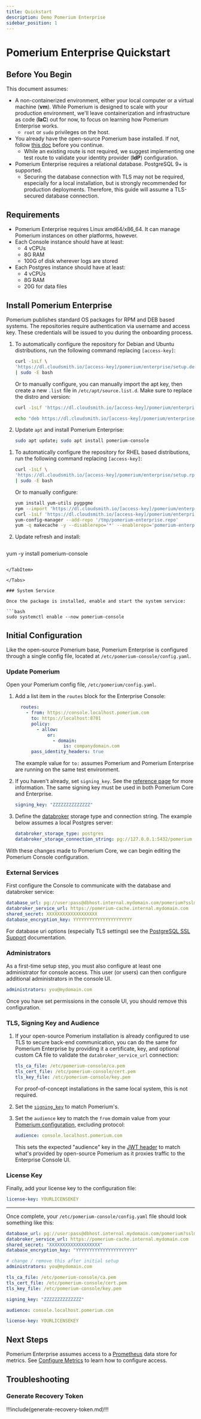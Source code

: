 ```yaml
---
title: Quickstart
description: Demo Pomerium Enterprise
sidebar_position: 1
---
```



# Pomerium Enterprise Quickstart

## Before You Begin

This document assumes:

- A non-containerized environment, either your local computer or a virtual machine (**vm**). While Pomerium is designed to scale with your production environment, we'll leave containerization and infrastructure as code (**IaC**) out for now, to focus on learning how Pomerium Enterprise works.
   - `root` or `sudo` privileges on the host.
- You already have the open-source Pomerium base installed. If not, follow [this doc](/docs/install/binary) before you continue.
   - While an existing route is not required, we suggest implementing one test route to validate your identity provider (**IdP**) configuration.
- Pomerium Enterprise requires a relational database. PostgreSQL 9+ is supported.
   - Securing the database connection with TLS may not be required, especially for a local installation, but is strongly recommended for production deployments. Therefore, this guide will assume a TLS-secured database connection.

## Requirements

- Pomerium Enterprise requires Linux amd64/x86_64. It can manage Pomerium instances on other platforms, however.
- Each Console instance should have at least:
    - 4 vCPUs
    - 8G RAM
    - 100G of disk wherever logs are stored
- Each Postgres instance should have at least:
    - 4 vCPUs
    - 8G RAM
    - 20G for data files

## Install Pomerium Enterprise

Pomerium publishes standard OS packages for RPM and DEB based systems. The repositories require authentication via username and access key. These credentials will be issued to you during the onboarding process.

<Tabs>

<TabItem value="deb" label="deb">


1. To automatically configure the repository for Debian and Ubuntu distributions, run the following command replacing `[access-key]`:

   ```bash
   curl -1sLf \
   'https://dl.cloudsmith.io/[access-key]/pomerium/enterprise/setup.deb.sh' \
   | sudo -E bash
   ```

   Or to manually configure, you can manually import the apt key, then create a new `.list` file in `/etc/apt/source.list.d`. Make sure to replace the distro and version:

   ```bash
   curl -1sLf 'https://dl.cloudsmith.io/[access-key]/pomerium/enterprise/gpg.B1D0324399CB9BC3.key' | apt-key add -

   echo "deb https://dl.cloudsmith.io/[access-key]/pomerium/enterprise/deb/debian buster main" | sudo tee /apt/sources.list.d/pomerium-console.list
   ```

1. Update `apt` and install Pomerium Enterprise:

   ```bash
   sudo apt update; sudo apt install pomerium-console
   ```

</TabItem>


<TabItem value="yum" label="yum">


1. To automatically configure the repository for RHEL based distributions, run the following command replacing `[access-key]`:

   ```bash
   curl -1sLf \
   'https://dl.cloudsmith.io/[access-key]/pomerium/enterprise/setup.rpm.sh' \
   | sudo -E bash
   ```

   Or to manually configure:

   ```bash
   yum install yum-utils pygpgme
   rpm --import 'https://dl.cloudsmith.io/[access-key]/pomerium/enterprise/gpg.B1D0324399CB9BC3.key'
   curl -1sLf 'https://dl.cloudsmith.io/[access-key]/pomerium/enterprise/config.rpm.txt?distro=el&codename=8' > /tmp/pomerium-enterprise.repo
   yum-config-manager --add-repo '/tmp/pomerium-enterprise.repo'
   yum -q makecache -y --disablerepo='*' --enablerepo='pomerium-enterprise'
   ```

1. Update refresh and install:

   ```bash
yum -y install pomerium-console
   ```

</TabItem>

</Tabs>

### System Service

Once the package is installed, enable and start the system service:

```bash
sudo systemctl enable --now pomerium-console
```

## Initial Configuration

Like the open-source Pomerium base, Pomerium Enterprise is configured through a single config file, located at `/etc/pomerium-console/config.yaml`.


### Update Pomerium

Open your Pomerium config file, `/etc/pomerium/config.yaml`.

1. Add a list item in the `routes` block for the Enterprise Console:

   ```yaml title="/etc/pomerium/config.yaml"
     routes:
       - from: https://console.localhost.pomerium.com
         to: https://localhost:8701
         policy:
           - allow:
               or:
                 - domain:
                     is: companydomain.com
         pass_identity_headers: true
   ```

   The example value for `to:` assumes Pomerium and Pomerium Enterprise are running on the same test environment.

1. If you haven't already, set `signing_key`. See the [reference page](/docs/reference/signing-key) for more information. The same signing key must be used in both Pomerium Core and Enterprise.

   ```yaml title="/etc/pomerium/config.yaml"
   signing_key: "ZZZZZZZZZZZZZZ"
   ```

1. Define the [databroker](/docs/reference/data-broker-service) storage type and connection string. The example below assumes a local Postgres server:

   ```yaml title="/etc/pomerium/config.yaml"
   databroker_storage_type: postgres
   databroker_storage_connection_string: pg://127.0.0.1:5432/pomerium
   ```

With these changes made to Pomerium Core, we can begin editing the Pomerium Console configuration.

### External Services

First configure the Console to communicate with the database and databroker service:

```yaml title="/etc/pomerium-console/config.yaml"
database_url: pg://user:pass@dbhost.internal.mydomain.com/pomerium?sslmode=require
databroker_service_url: https://pomerium-cache.internal.mydomain.com
shared_secret: XXXXXXXXXXXXXXXXXXX
database_encryption_key: YYYYYYYYYYYYYYYYYYYYYY
```

For database uri options (especially TLS settings) see the [PostgreSQL SSL Support](https://www.postgresql.org/docs/9.1/libpq-ssl.html) documentation.

### Administrators

As a first-time setup step, you must also configure at least one administrator for console access. This user (or users) can then configure additional administrators in the console UI.

```yaml title="/etc/pomerium-console/config.yaml"
administrators: you@mydomain.com
```

Once you have set permissions in the console UI, you should remove this configuration.

### TLS, Signing Key and Audience

1. If your open-source Pomerium installation is already configured to use TLS to secure back-end communication, you can do the same for Pomerium Enterprise by providing it a certificate, key, and optional custom CA file to validate the `databroker_service_url` connection:

   ```yaml title="/etc/pomerium-console/config.yaml"
   tls_ca_file: /etc/pomerium-console/ca.pem
   tls_cert_file: /etc/pomerium-console/cert.pem
   tls_key_file: /etc/pomerium-console/key.pem
   ```

   For proof-of-concept installations in the same local system, this is not required.

1. Set the [`signing_key`](/docs/enterprise/reference/config#signing-key) to match Pomerium's.

1. Set the `audience` key to match the `from` domain value from your [Pomerium configuration](#update-pomerium), excluding protocol:

   ```yaml title="/etc/pomerium-console/config.yaml"
   audience: console.localhost.pomerium.com
   ```

   This sets the expected "audience" key in the [JWT header](/docs/reference/jwt-claim-headers) to match what's provided by open-source Pomerium as it proxies traffic to the Enterprise Console UI.

### License Key

Finally, add your license key to the configuration file:

```yaml title="/etc/pomerium-console/config.yaml"
license-key: YOURLICENSEKEY
```

---

Once complete, your `/etc/pomerium-console/config.yaml` file should look something like this:

```yaml title="/etc/pomerium-console/config.yaml"
database_url: pg://user:pass@dbhost.internal.mydomain.com/pomerium?sslmode=require
databroker_service_url: https://pomerium-cache.internal.mydomain.com
shared_secret: "XXXXXXXXXXXXXXXXXXX"
database_encryption_key: "YYYYYYYYYYYYYYYYYYYYYY"

# change / remove this after initial setup
administrators: you@mydomain.com

tls_ca_file: /etc/pomerium-console/ca.pem
tls_cert_file: /etc/pomerium-console/cert.pem
tls_key_file: /etc/pomerium-console/key.pem

signing_key: "ZZZZZZZZZZZZZZ"

audience: console.localhost.pomerium.com

license-key: YOURLICENSEKEY
```

## Next Steps

Pomerium Enterprise assumes access to a [Prometheus](https://prometheus.io/) data store for metrics. See [Configure Metrics](/docs/enterprise/metrics) to learn how to configure access.

## Troubleshooting

### Generate Recovery Token

!!!include(generate-recovery-token.md)!!!